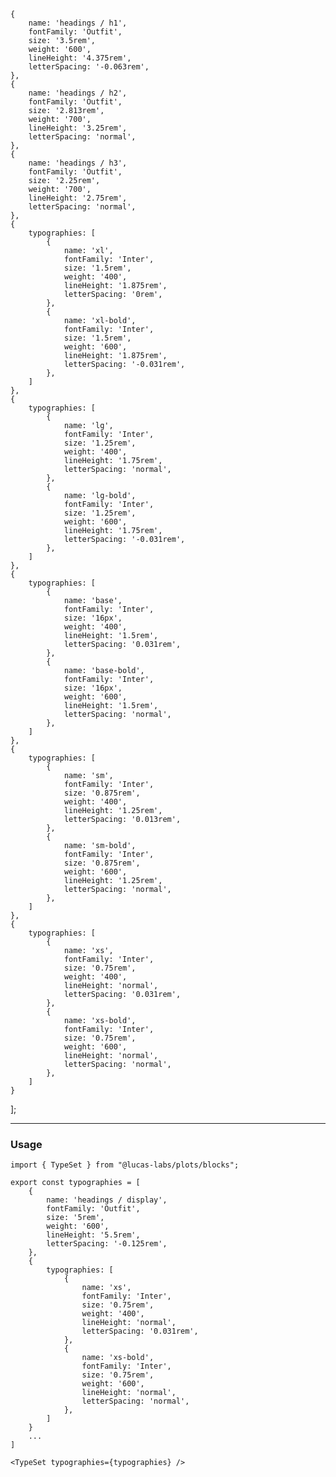 
<Meta title="Plots/TypeSet" />

    {
        name: 'headings / h1',
        fontFamily: 'Outfit',
        size: '3.5rem',
        weight: '600',
        lineHeight: '4.375rem',
        letterSpacing: '-0.063rem',
    },
    {
        name: 'headings / h2',
        fontFamily: 'Outfit',
        size: '2.813rem',
        weight: '700',
        lineHeight: '3.25rem',
        letterSpacing: 'normal',
    },
    {
        name: 'headings / h3',
        fontFamily: 'Outfit',
        size: '2.25rem',
        weight: '700',
        lineHeight: '2.75rem',
        letterSpacing: 'normal',
    },
    {
        typographies: [
            {
                name: 'xl',
                fontFamily: 'Inter',
                size: '1.5rem',
                weight: '400',
                lineHeight: '1.875rem',
                letterSpacing: '0rem',
            }, 
            {
                name: 'xl-bold',
                fontFamily: 'Inter',
                size: '1.5rem',
                weight: '600',
                lineHeight: '1.875rem',
                letterSpacing: '-0.031rem',
            },            
        ]
    },
    {
        typographies: [
            {
                name: 'lg',
                fontFamily: 'Inter',
                size: '1.25rem',
                weight: '400',
                lineHeight: '1.75rem',
                letterSpacing: 'normal',
            }, 
            {
                name: 'lg-bold',
                fontFamily: 'Inter',
                size: '1.25rem',
                weight: '600',
                lineHeight: '1.75rem',
                letterSpacing: '-0.031rem',
            },
        ]
    },
    {
        typographies: [
            {
                name: 'base',
                fontFamily: 'Inter',
                size: '16px',
                weight: '400',
                lineHeight: '1.5rem',
                letterSpacing: '0.031rem',
            }, 
            {
                name: 'base-bold',
                fontFamily: 'Inter',
                size: '16px',
                weight: '600',
                lineHeight: '1.5rem',
                letterSpacing: 'normal',
            },
        ]
    },
    {
        typographies: [
            {
                name: 'sm',
                fontFamily: 'Inter',
                size: '0.875rem',
                weight: '400',
                lineHeight: '1.25rem',
                letterSpacing: '0.013rem',
            }, 
            {
                name: 'sm-bold',
                fontFamily: 'Inter',
                size: '0.875rem',
                weight: '600',
                lineHeight: '1.25rem',
                letterSpacing: 'normal',
            },
        ]
    },
    {
        typographies: [
            {
                name: 'xs',
                fontFamily: 'Inter',
                size: '0.75rem',
                weight: '400',
                lineHeight: 'normal',
                letterSpacing: '0.031rem',
            }, 
            {
                name: 'xs-bold',
                fontFamily: 'Inter',
                size: '0.75rem',
                weight: '600',
                lineHeight: 'normal',
                letterSpacing: 'normal',
            },
        ]
    }
];


<TypeSet typographies={typographies} />


------

### Usage

```tsx
import { TypeSet } from "@lucas-labs/plots/blocks";

export const typographies = [
    {
        name: 'headings / display',
        fontFamily: 'Outfit',
        size: '5rem',
        weight: '600',
        lineHeight: '5.5rem',
        letterSpacing: '-0.125rem',
    },
    {
        typographies: [
            {
                name: 'xs',
                fontFamily: 'Inter',
                size: '0.75rem',
                weight: '400',
                lineHeight: 'normal',
                letterSpacing: '0.031rem',
            }, 
            {
                name: 'xs-bold',
                fontFamily: 'Inter',
                size: '0.75rem',
                weight: '600',
                lineHeight: 'normal',
                letterSpacing: 'normal',
            },
        ]
    }
    ...
]

<TypeSet typographies={typographies} />

```
